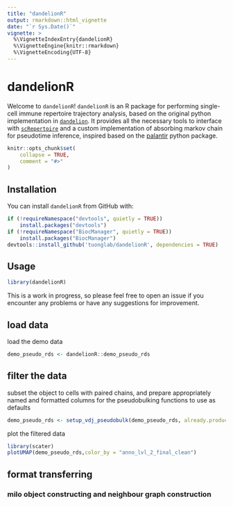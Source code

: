 ```yaml
---
title: "dandelionR"
output: rmarkdown::html_vignette
date: "`r Sys.Date()`"
vignette: >
  %\VignetteIndexEntry{dandelionR}
  %\VignetteEngine{knitr::rmarkdown}
  %\VignetteEncoding{UTF-8}
---
```

# dandelionR

Welcome to `dandelionR`! `dandelionR` is an R package for performing single-cell immune repertoire trajectory analysis, based on the original python implementation in [`dandelion`](https://www.github.com/zktuong/dandelion). It provides all the necessary tools to interface with [`scRepertoire`](https://github.com/ncborcherding/scRepertoire) and a custom implementation of absorbing markov chain for pseudotime inference, inspired based on the [palantir](https://github.com/dpeerlab/Palantir) python package.

```r
knitr::opts_chunk$set(
    collapse = TRUE,
    comment = "#>"
)
```

## Installation

You can install `dandelionR` from GitHub with:
```r
if (!requireNamespace("devtools", quietly = TRUE))
    install.packages("devtools")
if (!requireNamespace("BiocManager", quietly = TRUE))
    install.packages("BiocManager")
devtools::install_github('tuonglab/dandelionR', dependencies = TRUE)
```

## Usage

```r
library(dandelionR)
```

This is a work in progress, so please feel free to open an issue if you encounter any problems or have any suggestions for improvement.

## load data
load the demo data
```r
demo_pseudo_rds <- dandelionR::demo_pseudo_rds
```

## filter the data
subset the object to cells with paired chains, and prepare appropriately named and formatted columns for the pseudobulking functions to use as defaults
```r
demo_pseudo_rds <- setup_vdj_pseudobulk(demo_pseudo_rds, already.productive = FALSE)
```
plot the filtered data
```r
library(scater)
plotUMAP(demo_pseudo_rds,color_by = "anno_lvl_2_final_clean")
```

## format transferring
### milo object constructing and neighbour graph construction
